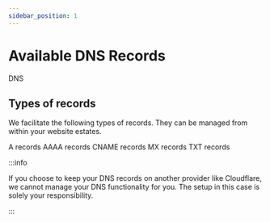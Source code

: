 ```yaml
---
sidebar_position: 1
---
```



# Available DNS Records

DNS

## Types of records

We facilitate the following types of records. They can be managed from within your website estates.

<Tabs>
  <TabItem value='a' label='A' default>
    A records
  </TabItem>
  <TabItem value='aaaa' label='AAAAA' default>
    AAAA records
  </TabItem>
  <TabItem value='cname' label='CNAME'>
    CNAME records
  </TabItem>
  <TabItem value='mx' label='MX'>
    MX records
  </TabItem>
  <TabItem value='txt' label='TXT'>
    TXT records
  </TabItem>
</Tabs>

:::info

If you choose to keep your DNS records on another provider like Cloudflare, we cannot manage your DNS functionality for you. The setup in this case is solely your responsibility.

:::
